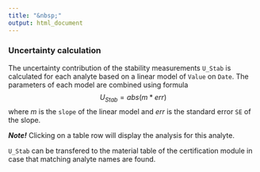 ```yaml
---
title: "&nbsp;"
output: html_document
---
```

### Uncertainty calculation

The uncertainty contribution of the stability measurements `U_Stab` is calculated for each analyte based on a linear model of `Value` on `Date`. The parameters of each model are combined using formula $$U_{Stab}=abs(m*err)$$ where $m$ is the `slope` of the linear model and $err$ is the standard error `SE` of the slope. 

***Note!*** Clicking on a table row will display the analysis for this analyte.

`U_Stab` can be transfered to the material table of the certification module in case that matching analyte names are found.

